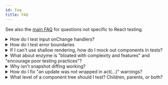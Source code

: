 ```yaml
---
id: faq
title: FAQ
---
```


See also the [main FAQ](dom-testing-library/faq.mdx) for questions not specific
to React testing.

<details>

<summary>How do I test input onChange handlers?</summary>

TL;DR:
[Go to the `on-change.js` example](https://codesandbox.io/s/github/kentcdodds/react-testing-library-examples/tree/main/?module=%2Fsrc%2F__tests__%2Fon-change.js&previewwindow=tests)

In summary:

```jsx
import React from 'react'
import {render, fireEvent} from '@testing-library/react'

test('change values via the fireEvent.change method', () => {
  const handleChange = jest.fn()
  const {container} = render(<input type="text" onChange={handleChange} />)
  const input = container.firstChild
  fireEvent.change(input, {target: {value: 'a'}})
  expect(handleChange).toHaveBeenCalledTimes(1)
  expect(input.value).toBe('a')
})

test('select drop-downs must use the fireEvent.change', () => {
  const handleChange = jest.fn()
  const {container} = render(
    <select onChange={handleChange}>
      <option value="1">1</option>
      <option value="2">2</option>
    </select>,
  )
  const select = container.firstChild
  const option1 = container.getElementsByTagName('option').item(0)
  const option2 = container.getElementsByTagName('option').item(1)

  fireEvent.change(select, {target: {value: '2'}})

  expect(handleChange).toHaveBeenCalledTimes(1)
  expect(option1.selected).toBe(false)
  expect(option2.selected).toBe(true)
})

test('checkboxes (and radios) must use fireEvent.click', () => {
  const handleChange = jest.fn()
  const {container} = render(<input type="checkbox" onChange={handleChange} />)
  const checkbox = container.firstChild
  fireEvent.click(checkbox)
  expect(handleChange).toHaveBeenCalledTimes(1)
  expect(checkbox.checked).toBe(true)
})
```

If you've used enzyme or React's TestUtils, you may be accustomed to changing
inputs like so:

```javascript
input.value = 'a'
Simulate.change(input)
```

We can't do this with React Testing Library because React actually keeps track
of any time you assign the `value` property on an `input` and so when you fire
the `change` event, React thinks that the value hasn't actually been changed.

This works for Simulate because they use internal APIs to fire special simulated
events. With React Testing Library, we try to avoid implementation details to
make your tests more resilient.

So we have it worked out for the change event handler to set the property for
you in a way that's not trackable by React. This is why you must pass the value
as part of the `change` method call.

</details>

<details>

<summary>How do I test error boundaries</summary>

To test if an error boundary successfully catches an error, you should make sure that the fallback of the boundary is displayed when a child threw.

Here's an example of how you can test an error boundary:

```jsx
import React from 'react'
import {render, screen} from '@testing-library/react'

class ErrorBoundary extends React.Component {
  state = {error: null}
  static getDerivedStateFromError(error) {
    return {error}
  }
  render() {
    const {error} = this.state
    if (error) {
      return <div>Something went wrong</div>
    }
    return this.props.children
  }
}

test('error boundary catches error', () => {
  const {container} = render(
    <ErrorBoundary>
      <BrokenComponent />
    </ErrorBoundary>,
  )
  expect(container.textContent).toEqual('Something went wrong.')
})

If the error boundary did not catch the error, the test would fail since the `render` call would throw the error the Component produced.


:::info

React 18 will call `console.error` with an extended error message.
React 19 will call `console.warn` with an extended error message.

To disable the additional `console.warn` call in React 19, you can provide a custom `onCaughtError` callback e.g. `render(<App />, {onCaughtError: () => {}})`
`onCaughtError` is not supported in React 18.

:::

</details>

<details>

<summary>Can I write unit tests with this library?</summary>

Definitely yes! You can write unit and integration tests with this library. See
below for more on how to mock dependencies (because this library intentionally
does NOT support shallow rendering) if you want to unit test a high level
component. The tests in this project show several examples of unit testing with
this library.

As you write your tests, keep in mind:

> The more your tests resemble the way your software is used, the more
> confidence they can give you. - [17 Feb 2018][guiding-principle]

</details>

<details>

<summary>How do I test thrown errors in a Component or Hook?</summary>

If a component throws during render, the origin of the state update will throw if wrapped in `act`.
By default, `render` and `fireEvent` are wrapped in `act`.
You can just wrap it in a try-catch or use dedicated matchers if your test runner supports these.
For example, in Jest you can use `toThrow`:

```jsx
function Thrower() {
  throw new Error('I throw')
}

test('it throws', () => {
  expect(() => render(<Thrower />)).toThrow('I throw')
})
```

The same applies to Hooks and `renderHook`:

```jsx
function useThrower() {
  throw new Error('I throw')
}

test('it throws', () => {
  expect(() => renderHook(useThrower)).toThrow('I throw')
})
```

:::info

React 18 will call `console.error` with an extended error message.
React 19 will call `console.warn` with an extended error message unless the state update is wrapped in `act`.
`render`, `renderHook` and `fireEvent` are wrapped in `act` by default.

:::

</details>

<details>

<summary>
  If I can't use shallow rendering, how do I mock out components in tests?
</summary>

In general, you should avoid mocking out components (see
[the Guiding Principles section](guiding-principles.mdx)). However, if you need
to, then try to use
[Jest's mocking feature](https://facebook.github.io/jest/docs/en/manual-mocks.html).
One case where I've found mocking to be especially useful is for animation
libraries. I don't want my tests to wait for animations to end.

```jsx
jest.mock('react-transition-group', () => {
  const FakeTransition = jest.fn(({children}) => children)
  const FakeCSSTransition = jest.fn(props =>
    props.in ? <FakeTransition>{props.children}</FakeTransition> : null,
  )
  return {CSSTransition: FakeCSSTransition, Transition: FakeTransition}
})

test('you can mock things with jest.mock', () => {
  const {getByTestId, queryByTestId} = render(
    <HiddenMessage initialShow={true} />,
  )
  expect(queryByTestId('hidden-message')).toBeTruthy() // we just care it exists
  // hide the message
  fireEvent.click(getByTestId('toggle-message'))
  // in the real world, the CSSTransition component would take some time
  // before finishing the animation which would actually hide the message.
  // So we've mocked it out for our tests to make it happen instantly
  expect(queryByTestId('hidden-message')).toBeNull() // we just care it doesn't exist
})
```

Note that because they're Jest mock functions (`jest.fn()`), you could also make
assertions on those as well if you wanted.

[Open full test](example-react-transition-group.mdx) for the full example.

This looks like more work than shallow rendering (and it is), but it gives you
more confidence so long as your mock resembles the thing you're mocking closely
enough.

If you want to make things more like shallow rendering, then you could do
something more [like this](example-react-transition-group.mdx).

Learn more about how Jest mocks work from my blog post:
["But really, what is a JavaScript mock?"](https://kentcdodds.com/blog/but-really-what-is-a-javascript-mock)

</details>

<details>

<summary>
  What about enzyme is "bloated with complexity and features" and "encourage
  poor testing practices"?
</summary>

Most of the damaging features have to do with encouraging testing implementation
details. Primarily, these are
[shallow rendering](http://airbnb.io/enzyme/docs/api/shallow.html), APIs which
allow selecting rendered elements by component constructors, and APIs which
allow you to get and interact with component instances (and their
state/properties) (most of enzyme's wrapper APIs allow this).

The guiding principle for this library is:

> The more your tests resemble the way your software is used, the more
> confidence they can give you. - [17 Feb 2018][guiding-principle]

Because users can't directly interact with your app's component instances,
assert on their internal state or what components they render, or call their
internal methods, doing those things in your tests reduce the confidence they're
able to give you.

That's not to say that there's never a use case for doing those things, so they
should be possible to accomplish, just not the default and natural way to test
react components.

</details>

<details>

<summary>Why isn't snapshot diffing working?</summary>

If you use the [snapshot-diff](https://github.com/jest-community/snapshot-diff)
library to save snapshot diffs, it won't work out of the box because this
library uses the DOM which is mutable. Changes don't return new objects so
snapshot-diff will think it's the same object and avoid diffing it.

Luckily there's an easy way to make it work: clone the DOM when passing it into
snapshot-diff. It looks like this:

```js
const firstVersion = container.cloneNode(true)
// Do some changes
snapshotDiff(firstVersion, container.cloneNode(true))
```

</details>

<details>
  
<summary>How do I fix "an update was not wrapped in act(...)" warnings?</summary>

This warning is usually caused by an async operation causing an update after the
test has already finished. There are 2 approaches to resolve it:

1. Wait for the result of the operation in your test by using one of
   [the async utilities](dom-testing-library/api-async.mdx) like
   [waitFor](dom-testing-library/api-async.mdx#waitfor) or a
   [`find*` query](queries/about.mdx#types-of-queries). For example:
   `const userAddress = await findByLabel(/address/i)`.
2. Mocking out the asynchronous operation so that it doesn't trigger state
   updates.

Generally speaking, approach 1 is preferred since it better matches the
expectations of a user interacting with your app.

In addition, you may find
[this blog post](https://kentcdodds.com/blog/write-fewer-longer-tests) helpful
as you consider how best to write tests that give you confidence and avoid these
warnings.

</details>

<details>
  
<summary>What level of a component tree should I test? Children, parents, or both?</summary>

Following the guiding principle of this library, it is useful to break down how
tests are organized around how the user experiences and interacts with
application functionality rather than around specific components themselves. In
some cases, for example for reusable component libraries, it might be useful to
include developers in the list of users to test for and test each of the
reusable components individually. Other times, the specific break down of a
component tree is just an implementation detail and testing every component
within that tree individually can cause issues (see
https://kentcdodds.com/blog/avoid-the-test-user).

In practice this means that it is often preferable to test high enough up the
component tree to simulate realistic user interactions. The question of whether
it is worth additionally testing at a higher or lower level on top of this comes
down to a question of tradeoffs and what will provide enough value for the cost
(see https://kentcdodds.com/blog/unit-vs-integration-vs-e2e-tests on more info
on different levels of testing).

For a more in-depth discussion of this topic see
[this video](https://youtu.be/0qmPdcV-rN8).

</details>

<!--
Links:
-->

<!-- prettier-ignore-start -->

[guiding-principle]: https://twitter.com/kentcdodds/status/977018512689455106

<!-- prettier-ignore-end -->
